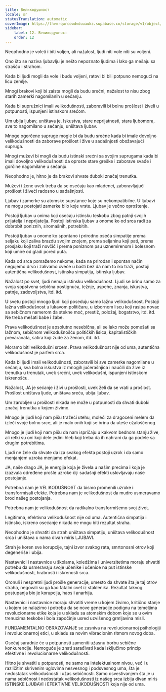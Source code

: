 ```yaml
---
title: Великодушност
locale: sr
statusTranslation: automatic
coverImage: https://lhvmrqwrcowdvduuaukz.supabase.co/storage/v1/object/public/strapi-uploads/small_cover-educacion-fundamental.webp-2d51a7828a2b1309555be27f7e2a61a0.webp
sidebar:
    label: 12. Великодушност
    order: 12
---
```

Neophodno je voleti i biti voljen, ali nažalost, ljudi niti vole niti su voljeni.

Ono što se naziva ljubavlju je nešto nepoznato ljudima i lako ga mešaju sa strašću i strahom.

Kada bi ljudi mogli da vole i budu voljeni, ratovi bi bili potpuno nemogući na licu zemlje.

Mnogi brakovi koji bi zaista mogli da budu srećni, nažalost to nisu zbog starih zamerki nagomilanih u sećanju.

Kada bi supružnici imali velikodušnosti, zaboravili bi bolnu prošlost i živeli u potpunosti, ispunjeni istinskom srećom.

Um ubija ljubav, uništava je. Iskustva, stare neprijatnosti, stara ljubomora, sve to nagomilano u sećanju, uništava ljubav.

Mnoge ogorčene supruge mogle bi da budu srećne kada bi imale dovoljno velikodušnosti da zaborave prošlost i žive u sadašnjosti obožavajući supruga.

Mnogi muževi bi mogli da budu istinski srećni sa svojim suprugama kada bi imali dovoljno velikodušnosti da oproste stare greške i zaborave svađe i gorčine nagomilane u sećanju.

Neophodno je, hitno je da brakovi shvate duboki značaj trenutka.

Muževi i žene uvek treba da se osećaju kao mladenci, zaboravljajući prošlost i živeći radosno u sadašnjosti.

Ljubav i zamerke su atomske supstance koje su nekompatibilne. U ljubavi ne mogu postojati zamerke bilo koje vrste. Ljubav je večno oproštenje.

Postoji ljubav u onima koji osećaju istinsku teskobu zbog patnji svojih prijatelja i neprijatelja. Postoji istinska ljubav u onome ko od srca radi za dobrobit poniznih, siromašnih, potrebitih.

Postoji ljubav u onome ko spontano i prirodno oseća simpatije prema seljaku koji zaliva brazdu svojim znojem, prema seljaninu koji pati, prema prosjaku koji traži novčić i prema poniznom psu uznemirenom i bolesnom koji umire od gladi pored puta.

Kada od srca pomažemo nekome, kada na prirodan i spontan način negujemo drvo i zalivamo cveće u bašti bez da nam to iko traži, postoji autentična velikodušnost, istinska simpatija, istinska ljubav.

Nažalost po svet, ljudi nemaju istinsku velikodušnost. Ljudi se brinu samo za svoja sopstvena sebična postignuća, težnje, uspehe, znanja, iskustva, patnje, zadovoljstva, itd. itd.

U svetu postoji mnogo ljudi koji poseduju samo lažnu velikodušnost. Postoji lažna velikodušnost u lukavom političaru, u izbornom liscu koji rasipa novac sa sebičnom namerom da stekne moć, prestiž, položaj, bogatstvo, itd. itd. Ne treba mešati babe i žabe.

Prava velikodušnost je apsolutno nesebična, ali se lako može pomešati sa lažnom, sebičnom velikodušnošću političkih lisica, kapitalističkih prevaranata, satira koji žude za ženom, itd. itd.

Moramo biti velikodušni srcem. Prava velikodušnost nije od uma, autentična velikodušnost je parfem srca.

Kada bi ljudi imali velikodušnosti, zaboravili bi sve zamerke nagomilane u sećanju, sva bolna iskustva iz mnogih jučerašnjica i naučili da žive iz trenutka u trenutak, uvek srećni, uvek velikodušni, ispunjeni istinskom iskrenošću.

Nažalost, JA je sećanje i živi u prošlosti, uvek želi da se vrati u prošlost. Prošlost uništava ljude, uništava sreću, ubija ljubav.

Um zarobljen u prošlosti nikada ne može u potpunosti da shvati duboki značaj trenutka u kojem živimo.

Mnogo je ljudi koji nam pišu tražeći utehu, moleći za dragoceni melem da izleči svoje bolno srce, ali je malo onih koji se brinu da uteše ožalošćenog.

Mnogo je ljudi koji nam pišu da nam ispričaju u kakvom bednom stanju žive, ali retki su oni koji dele jedini hleb koji treba da ih nahrani da ga podele sa drugim potrebitima.

Ljudi ne žele da shvate da iza svakog efekta postoji uzrok i da samo menjanjem uzroka menjamo efekat.

JA, naše drago JA, je energija koja je živela u našim precima i koja je izazvala određene prošle uzroke čiji sadašnji efekti uslovljavaju naše postojanje.

Potrebna nam je VELIKODUŠNOST da bismo promenili uzroke i transformisali efekte. Potrebna nam je velikodušnost da mudro usmeravamo brod našeg postojanja.

Potrebna nam je velikodušnost da radikalno transformišemo svoj život.

Legitimna, efektivna velikodušnost nije od uma. Autentična simpatija i istinsko, iskreno osećanje nikada ne mogu biti rezultat straha.

Neophodno je shvatiti da strah uništava simpatiju, uništava velikodušnost srca i uništava u nama divan miris LJUBAVI.

Strah je koren sve korupcije, tajni izvor svakog rata, smrtonosni otrov koji degeneriše i ubija.

Nastavnici i nastavnice u školama, koledžima i univerzitetima moraju shvatiti potrebu da usmeravaju svoje učenike i učenice na put istinske velikodušnosti, hrabrosti i iskrenosti srca.

Oronuli i nespretni ljudi prošle generacije, umesto da shvate šta je taj otrov straha, negovali su ga kao fatalni cvet iz staklenika. Rezultat takvog postupanja bio je korupcija, haos i anarhija.

Nastavnici i nastavnice moraju shvatiti vreme u kojem živimo, kritično stanje u kojem se nalazimo i potrebu da se nove generacije podignu na temeljima revolucionarne etike koja je u skladu sa atomskim dobom koje se u ovim trenucima teskobe i bola započinje usred uzvišenog grmljavina misli.

FUNDAMENTALNO OBRAZOVANJE se zasniva na revolucionarnoj psihologiji i revolucionarnoj etici, u skladu sa novim vibracionim ritmom novog doba.

Osećaj saradnje će u potpunosti zameniti užasnu borbu sebične konkurencije. Nemoguće je znati sarađivati kada isključimo princip efektivne i revolucionarne velikodušnosti.

Hitno je shvatiti u potpunosti, ne samo na intelektualnom nivou, već i u različitim skrivenim uglovima nesvesnog i podsvesnog uma, šta je nedostatak velikodušnosti i užas sebičnosti. Samo osvestivanjem šta je u nama sebičnost i nedostatak velikodušnosti iz našeg srca izbija divan miris ISTINSKE LJUBAVI i EFEKTIVNE VELIKODUŠNOSTI koja nije od uma.

